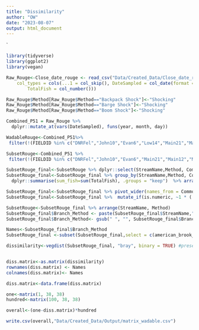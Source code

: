```yaml
---
title: "Dissimilarity"
author: "OW"
date: "2023-08-07"
output: html_document
---
```


`
```r
library(tidyverse)
library(ggplot2) 
library(vegan)

Raw_Rouge<-Close_date_rouge <- read_csv("Data/Created_Data/Close_date_rouge.csv", 
    col_types = cols(...1 = col_skip(), DateSampled = col_date(format = "%Y-%m-%d"), 
        TotalFish = col_number()))

Raw_Rouge$Method[Raw_Rouge$Method=="Backpack Shock"]<-"Shocking"
Raw_Rouge$Method[Raw_Rouge$Method=="Barge Shock"]<-"Shocking"
Raw_Rouge$Method[Raw_Rouge$Method=="Boom Shock"]<-"Shocking"

Combined_P51 = Raw_Rouge %>%  
  dplyr::mutate_at(vars(DateSampled), funs(year, month, day)) 
```


```r
WadableRouge<-Combined_P51%>%
 filter(!(FIELDID %in% c("DNRFel","John10","Evan6","Low14","Main21","Main20","MR-15")))

SubsetRouge<-Combined_P51 %>%
 filter(!(FIELDID %in% c("DNRFel","John10","Evan6","Main21","Main12","Main10","Main12N","Low14","Main20","MR-15")))
```

```r
SubsetRouge_final<-SubsetRouge %>% dplyr::select(StreamName,Method, CommonName, TotalFish)
SubsetRouge_final<-SubsetRouge_final %>% group_by(StreamName,Method, CommonName) %>% 
  dplyr::summarise(sum_fish=sum(TotalFish), .groups = "keep")  %>% arrange(CommonName)

SubsetRouge_final<-SubsetRouge_final %>% pivot_wider(names_from = CommonName, values_from = sum_fish)
SubsetRouge_final<-SubsetRouge_final %>%  mutate_if(is.numeric, ~1 * (. != 0)) %>% dplyr::mutate(across(where(is.numeric), ~ ifelse(is.na(.), 0, .)))

SubsetRouge<-SubsetRouge_final %>% arrange(StreamName, Method)
SubsetRouge_final$Branch_Method <- paste(SubsetRouge_final$StreamName,"_", SubsetRouge_final$Method)
SubsetRouge_final$Branch_Method<- gsub(" ", "", SubsetRouge_final$Branch_Method)

Names<-SubsetRouge_final$Branch_Method
SubsetRouge_final <-subset(SubsetRouge_final,select = c(american_brook_lamprey:yellow_perch))
```

```r
dissimilarity<-vegdist(SubsetRouge_final, "bray", binary = TRUE) #presence/absence when binary is TRUE 


diss.matrix<-as.matrix(dissimilarity)
rownames(diss.matrix) <- Names
colnames(diss.matrix)<- Names

diss.matrix<-data.frame(diss.matrix)
```

```r
one<-matrix(1, 38, 38)
hundred<-matrix(100, 38, 38)
```

```r
overall<-(one-diss.matrix)*hundred
```

```r
write.csv(overall,"Data/Created_Data/Output/matrix_wadable.csv")
```

